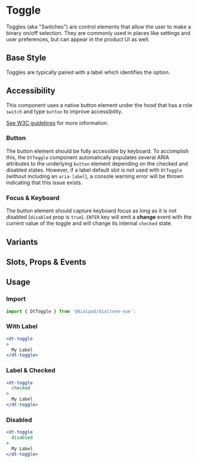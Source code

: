 
# Toggle

<Subtitle>
  Toggles (aka "Switches") are control elements that allow the user to make a binary on/off selection.
  They are commonly used in places like settings and user preferences, but can appear in the product UI as well.
</Subtitle>

## Base Style

Toggles are typically paired with a label which identifies the option.

<Canvas>
  <Story id="components-toggle--default" />
</Canvas>

## Accessibility

This component uses a native button element under the hood that has a role `switch` and type `button` to improve accessibility.

[See W3C guidelines](https://www.w3.org/TR/2021/NOTE-wai-aria-practices-1.2-20211129/examples/switch/switch-button.html)
for more information.

### Button

The button element should be fully accessible by keyboard. To accomplish this, the `DtToggle` component automatically
populates several ARIA attributes to the underlying `button` element depending on the checked and
disabled states. However, if a label default slot is not used with `DtToggle`
(without including an `aria-label`), a console warning error will be thrown indicating that this issue exists.

### Focus & Keyboard

The button element should capture keyboard focus as long as it is not disabled (`disabled` prop is `true`).
`ENTER` key will
emit a **change** event with the current value of the toggle and will change its internal `checked` state.

## Variants

<Canvas>
  <Story id="components-toggle--variants" />
</Canvas>

## Slots, Props & Events

<ArgsTable story={PRIMARY_STORY} />

## Usage

### Import

```jsx
import { DtToggle } from '@dialpad/dialtone-vue';
```

### With Label

```jsx
<dt-toggle
>
  My Label
</dt-toggle>
```

### Label & Checked

```jsx
<dt-toggle
  checked
>
  My Label
</dt-toggle>
```

### Disabled

```jsx
<dt-toggle
  disabled
>
  My Label
</dt-toggle>
```
